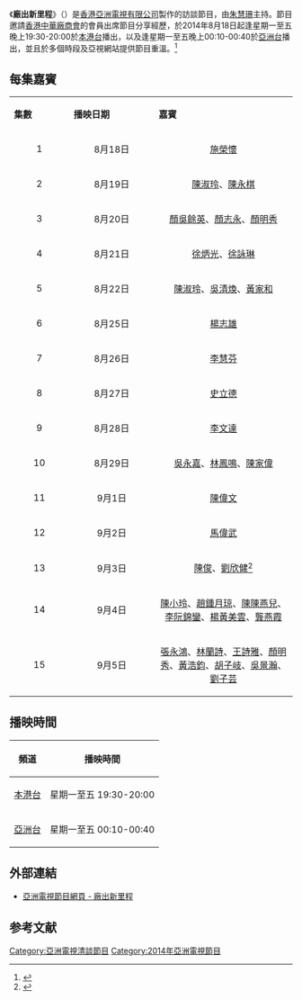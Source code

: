 {{citation style|time=2015-06-19T17:29:01+00:00}}
{{亞視節目
|中文節目名=廠出新里程
|英文節目名={{lang|en|Outstanding Manufacturers in Hong Kong}}
|圖像=[[File:ATV_Factory.png|300px]]
|類型=訪談節目
|主持=[[朱慧珊|朱慧珊]]
|國家={{HK}}
|語言=[[廣東話|廣東話]]
|集數=15
|編審=
|編導=
|監製=
|製作年份=
|每集長=30分鐘（連廣告）
|製作公司=[[香港|香港]][[亞洲電視有限公司|亞洲電視有限公司]]
|aTV-11首播日期=2014年8月18日-2014年9月5日
|aTV-11首播時間=逢星期一至五 19:30-20:00 (連廣告)
|aTV-12首播日期=2014年8月18日-2014年9月5日
|aTV-12首播時間=逢星期一至五 00:10-00:40 (連廣告)
|相關節目=
|官方網站=https://web.archive.org/web/20151114230415/http://www.hkatv.com/zh-hk/pages/187/%E5%BB%A0%E5%87%BA%E6%96%B0%E9%87%8C%E7%A8%8B
|備註=
}}
《'''廠出新里程'''》（{{lang-en|'''Outstanding Manufacturers in Hong Kong'''}}）是[[香港|香港]][[亞洲電視有限公司|亞洲電視有限公司]]製作的訪談節目，由[[朱慧珊|朱慧珊]]主持。節目邀請[[香港中華廠商會|香港中華廠商會]]的會員出席節目分享經歷，於2014年8月18日起逢星期一至五晚上19:30-20:00於[[本港台|本港台]]播出，以及逢星期一至五晚上00:10-00:40於[[亞洲電視亞洲台|亞洲台]]播出，並且於多個時段及亞視網站提供節目重溫。<ref>{{cite web|url=https://www.facebook.com/media/set/?set=a.887857067901295.1073741902.107660515920958&type=1|title=香港中華廠商聯合會與亞洲電視隆重舉行 《香港中華廠商聯合會80周年呈獻：廠出新里程》啟播記者會 - Facebook|publisher=}}</ref>

==每集嘉賓==
{|class="wikitable" style="width:55%; font-size: 14px;"
|- style="background:cornflowerblue; color:white" align=center
|style="width:5%"|'''集數'''||style="width:8%"|'''播映日期'''||style="width:13%"|'''嘉賓'''
|-
|align=center| 1 ||align=center| 8月18日 ||align=center| [[施榮懷|施榮懷]]
|-
|align=center| 2 ||align=center| 8月19日 ||align=center| [[陳淑玲|陳淑玲]]、[[陳永棋|陳永棋]]
|-
|align=center| 3 ||align=center| 8月20日 ||align=center| [[顏吳餘英|顏吳餘英]]、[[顏志永|顏志永]]、[[顏明秀|顏明秀]]
|-
|align=center| 4 ||align=center| 8月21日 ||align=center| [[徐炳光|徐炳光]]、[[徐詠琳|徐詠琳]]
|-
|align=center| 5 ||align=center| 8月22日 ||align=center| [[陳淑玲|陳淑玲]]、[[吳清煥|吳清煥]]、[[黃家和|黃家和]]
|- style="background:mistyrose"
|align=center| 6 ||align=center| 8月25日 ||align=center| [[楊志雄|楊志雄]]
|- style="background:mistyrose"
|align=center| 7 ||align=center| 8月26日 ||align=center| [[李慧芬|李慧芬]]
|- style="background:mistyrose"
|align=center| 8 ||align=center| 8月27日 ||align=center| [[史立德|史立德]]
|- style="background:mistyrose"
|align=center| 9 ||align=center| 8月28日 ||align=center| [[李文達|李文達]]
|- style="background:mistyrose"
|align=center| 10 ||align=center| 8月29日 ||align=center| [[吳永嘉|吳永嘉]]、[[林鳳鳴|林鳳鳴]]、[[陳家偉|陳家偉]]
|-
|align=center| 11 ||align=center| 9月1日 ||align=center| [[陳偉文|陳偉文]]
|-
|align=center| 12 ||align=center| 9月2日 ||align=center| [[馬偉武|馬偉武]]
|-
|align=center| 13 ||align=center| 9月3日 ||align=center| [[陳俊|陳俊]]、[[劉欣健|劉欣健]]<ref>{{cite web|url=http://www.hkatv.com/zh-hk/video/14195/%E5%BB%A0%E5%87%BA%E6%96%B0%E9%87%8C%E7%A8%8B/%E7%AC%AC11%E9%9B%86|title=-  - 影片|work=aTV 亞洲電視}}{{dead link|date=2018年2月 |bot=InternetArchiveBot |fix-attempted=yes }}</ref>
|-
|align=center| 14 ||align=center| 9月4日 ||align=center| [[陳小玲|陳小玲]]、[[趙鍾月琼|趙鍾月琼]]、[[陳陳燕兒|陳陳燕兒]]、[[李阮錦鑾|李阮錦鑾]]、[[楊黃美雲|楊黃美雲]]、[[龔燕霞|龔燕霞]]
|-
|align=center| 15 ||align=center| 9月5日 ||align=center| [[張永鴻|張永鴻]]、[[林蘭詩|林蘭詩]]、[[王詩雅|王詩雅]]、[[顏明秀|顏明秀]]、[[黃浩鈞|黃浩鈞]]、[[胡子岐|胡子岐]]、[[吳景瀚|吳景瀚]]、[[劉子芸|劉子芸]]
|}

==播映時間==
{| class="wikitable"
|-
! 頻道 !! 播映時間
|- 
| [[本港台|本港台]] ||星期一至五 19:30-20:00
|- 
| [[亞洲電視亞洲台|亞洲台]] ||星期一至五 00:10-00:40
|}

==外部連結==
*[https://archive.is/20130506203044/http://www.hkatv.com/v5/13/100celebritiesmsasia/ 亞洲電視節目網頁 - 廠出新里程]

==参考文献==
{{Reflist}}

{{電視節目的變遷
|電視台={{HK}}[[亞洲電視|亞洲電視]][[本港台|本港台]]
|播放檔次=星期一至五 19:30-20:00 時段
|節目名稱=廠出新里程<br/>(2014.08.18 - 2014.09.05)
|上一節目=[[鏡花緣電影版|鏡花緣電影版]]<br/>( - 2014.08.15)<br/>(19:30 - 20:55)
|下一節目=[[中秋狂想曲|中秋狂想曲]]<br/>(2014.09.08 - 2014.09.09)<hr>[[ATV2014感動香港|ATV2014感動香港]]<br/>(2014.09.10 - )
}}

[[Category:亞洲電視清談節目|Category:亞洲電視清談節目]]
[[Category:2014年亞洲電視節目|Category:2014年亞洲電視節目]]
